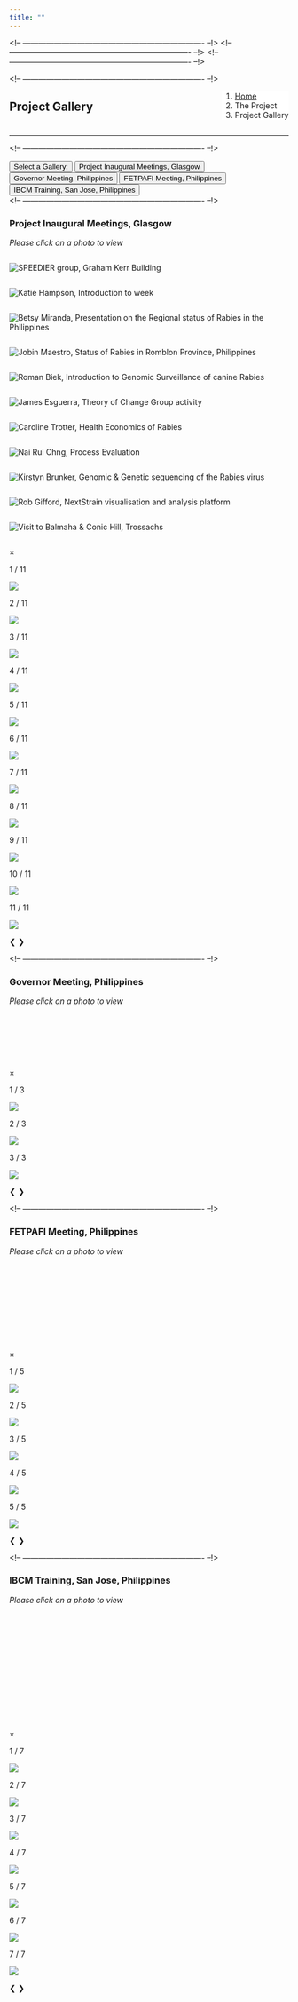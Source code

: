 ```yaml
---
title: ""
---
```


<!-- ---------------------------------------------------------------------- --!>
<!--Add javascript section for tabbed sections!-->
<script src="tabs.js"></script>
<body onload="document.getElementById('defaultOpen').click();">

<!-- ---------------------------------------------------------------------- --!>
<!--Add javascript section for lightbox!-->
<script src="lightbox.js"></script>

<!-- ---------------------------------------------------------------------- --!>
<!--Add a loading bar!-->
<script src="pace.js"></script>
<link href="pace_loadbar_loading.css" rel="stylesheet" />

<!-- ---------------------------------------------------------------------- --!>
<!--Create a block for title and breadcrumbs to appear on same line-->
<div style="width: 100%; display: inline-block;">
<div style="float: left;">
# Project Gallery
</div>
<div style="float: right;">
<ol class="breadcrumb" style="background-color:white;">
  <li class="breadcrumb-item"><a href="index.html">Home</a></li>
  <li class="breadcrumb-item">The Project</li>
  <li class="breadcrumb-item active">Project Gallery</li>
</ol>
</div>
</div>
<hr class="hr-orange">

<!-- ---------------------------------------------------------------------- --!>
<!--Begin page content!-->

<!--Setup tabs!-->
<div class="tab">
<button class="tabtitle" onclick="#">Select a Gallery:</button>
<button class="tablink" onclick="openPage('1', this, '#DE4815')" id="defaultOpen">Project Inaugural Meetings, Glasgow</button>
<button class="tablink" onclick="openPage('2', this, '#DE4815')">Governor Meeting, Philippines</button>
<button class="tablink" onclick="openPage('3', this, '#DE4815')">FETPAFI Meeting, Philippines</button>
<button class="tablink" onclick="openPage('4', this, '#DE4815')">IBCM Training, San Jose, Philippines</button>
</div>

<!-- ---------------------------------------------------------------------- --!>
<!-- Tab 1 content -->
<div id="1" class="tabcontent">
<h3>Project Inaugural Meetings, Glasgow</h3>
<em>Please click on a photo to view</em>

<!-- Images used to open the lightbox -->
<div class="row">
<div class="column">
<img src="img/gallery/glasgow_1.png" onclick="openModal1();currentSlide1(1)" class="demo1 hover-shadow" alt="SPEEDIER group, Graham Kerr Building">
</div>
<div class="column">
<img src="img/gallery/glasgow_2.png" onclick="openModal1();currentSlide1(2)" class="demo1 hover-shadow" alt="Katie Hampson, Introduction to week">
</div>
<div class="column">
<img src="img/gallery/glasgow_3.png" onclick="openModal1();currentSlide1(3)" class="demo1 hover-shadow" alt="Betsy Miranda, Presentation on the Regional status of Rabies in the Philippines">
</div>
<div class="column">
<img src="img/gallery/glasgow_4.png" onclick="openModal1();currentSlide1(4)" class="demo1 hover-shadow" alt="Jobin Maestro, Status of Rabies in Romblon Province, Philippines">
</div>
<div class="column">
<img src="img/gallery/glasgow_5.png" onclick="openModal1();currentSlide1(5)" class="demo1 hover-shadow" alt="Roman Biek, Introduction to Genomic Surveillance of canine Rabies">
</div>
<div class="column">
<img src="img/gallery/glasgow_6.png" onclick="openModal1();currentSlide1(6)" class="demo1 hover-shadow" alt="James Esguerra, Theory of Change Group activity">
</div>
<div class="column">
<img src="img/gallery/glasgow_7.png" onclick="openModal1();currentSlide1(7)" class="demo1 hover-shadow" alt="Caroline Trotter, Health Economics of Rabies">
</div>
<div class="column">
<img src="img/gallery/glasgow_8.png" onclick="openModal1();currentSlide1(8)" class="demo1 hover-shadow" alt="Nai Rui Chng, Process Evaluation">
</div>
<div class="column">
<img src="img/gallery/glasgow_9.png" onclick="openModal1();currentSlide1(9)" class="demo1 hover-shadow" alt="Kirstyn Brunker, Genomic & Genetic sequencing of the Rabies virus">
</div>
<div class="column">
<img src="img/gallery/glasgow_10.png" onclick="openModal1();currentSlide1(10)" class="demo1 hover-shadow" alt="Rob Gifford, NextStrain visualisation and analysis platform">
</div>
<div class="column">
<img src="img/gallery/glasgow_11.png" onclick="openModal1();currentSlide1(11)" class="demo1 hover-shadow" alt="Visit to Balmaha & Conic Hill, Trossachs">
</div>

</div> <!-- End Gallery -->

<!-- The Modal/Lightbox -->
<div id="myModal1" class="modal">
<div class="modal-content">
<span class="close_modal cursor" onclick="closeModal1()">&times;</span>

<!-- Images in Lightbox -->
<div class="mySlides1">
<div class="numbertext">1 / 11</div>
<img src="img/gallery/glasgow_1.png" class="modal-img-resp">
</div>
<div class="mySlides1">
<div class="numbertext">2 / 11</div>
<img src="img/gallery/glasgow_2.png" class="modal-img-resp">
</div>
<div class="mySlides1">
<div class="numbertext">3 / 11</div>
<img src="img/gallery/glasgow_3.png" class="modal-img-resp">
</div>
<div class="mySlides1">
<div class="numbertext">4 / 11</div>
<img src="img/gallery/glasgow_4.png" class="modal-img-resp">
</div>
<div class="mySlides1">
<div class="numbertext">5 / 11</div>
<img src="img/gallery/glasgow_5.png" class="modal-img-resp">
</div>
<div class="mySlides1">
<div class="numbertext">6 / 11</div>
<img src="img/gallery/glasgow_6.png" class="modal-img-resp">
</div>
<div class="mySlides1">
<div class="numbertext">7 / 11</div>
<img src="img/gallery/glasgow_7.png" class="modal-img-resp">
</div>
<div class="mySlides1">
<div class="numbertext">8 / 11</div>
<img src="img/gallery/glasgow_8.png" class="modal-img-resp">
</div>
<div class="mySlides1">
<div class="numbertext">9 / 11</div>
<img src="img/gallery/glasgow_9.png" class="modal-img-resp">
</div>
<div class="mySlides1">
<div class="numbertext">10 / 11</div>
<img src="img/gallery/glasgow_10.png" class="modal-img-resp">
</div>
<div class="mySlides1">
<div class="numbertext">11 / 11</div>
<img src="img/gallery/glasgow_11.png" class="modal-img-resp">
</div>

<!-- Next/previous controls -->
<a class="prev" onclick="plusSlides1(-1)">&#10094;</a>
<a class="next" onclick="plusSlides1(1)">&#10095;</a>

<!-- Caption text -->
<div class="caption-container">
<p id="caption1"></p>
</div> <!-- End Caption -->

</div> <!-- End Modal content -->
</div> <!-- End Lightbox -->
</div> <!-- End Tab 1 -->

<!-- ---------------------------------------------------------------------- --!>
<!-- Tab 2 content -->
<div id="2" class="tabcontent">
<h3>Governor Meeting, Philippines</h3>
<em>Please click on a photo to view</em>

<!-- Images used to open the lightbox -->
<div class="row">
<div class="column">
<img src="img/gallery/governor_1.png" onclick="openModal2();currentSlide2(1)" class="demo2 hover-shadow" alt="">
</div>
<div class="column">
<img src="img/gallery/governor_2.png" onclick="openModal2();currentSlide2(2)" class="demo2 hover-shadow" alt="">
</div>
<div class="column">
<img src="img/gallery/governor_3.png" onclick="openModal2();currentSlide2(3)" class="demo2 hover-shadow" alt="">
</div>

</div> <!-- End Gallery -->

<!-- The Modal/Lightbox -->
<div id="myModal2" class="modal">
<div class="modal-content">
<span class="close_modal cursor" onclick="closeModal2()">&times;</span>

<!-- Images in Lightbox -->
<div class="mySlides2">
<div class="numbertext">1 / 3</div>
<img src="img/gallery/governor_1.png" class="modal-img-resp">
</div>
<div class="mySlides2">
<div class="numbertext">2 / 3</div>
<img src="img/gallery/governor_2.png" class="modal-img-resp">
</div>
<div class="mySlides2">
<div class="numbertext">3 / 3</div>
<img src="img/gallery/governor_3.png" class="modal-img-resp">
</div>

<!-- Next/previous controls -->
<a class="prev" onclick="plusSlides2(-1)">&#10094;</a>
<a class="next" onclick="plusSlides2(1)">&#10095;</a>

<!-- Caption text -->
<div class="caption-container">
<p id="caption2"></p>
</div> <!-- End Caption -->

</div> <!-- End Modal content -->
</div> <!-- End Lightbox -->
</div> <!-- End Tab 2 -->

<!-- ---------------------------------------------------------------------- --!>
<!-- Tab 3 content -->
<div id="3" class="tabcontent">
<h3>FETPAFI Meeting, Philippines</h3>
<em>Please click on a photo to view</em>

<!-- Images used to open the lightbox -->
<div class="row">
<div class="column">
<img src="img/gallery/fetpafi_1.png" onclick="openModal3();currentSlide3(1)" class="demo3 hover-shadow" alt="">
</div>
<div class="column">
<img src="img/gallery/fetpafi_2.png" onclick="openModal3();currentSlide3(2)" class="demo3 hover-shadow" alt="">
</div>
<div class="column">
<img src="img/gallery/fetpafi_3.png" onclick="openModal3();currentSlide3(3)" class="demo3 hover-shadow" alt="">
</div>
<div class="column">
<img src="img/gallery/fetpafi_4.png" onclick="openModal3();currentSlide3(3)" class="demo3 hover-shadow" alt="">
</div>
<div class="column">
<img src="img/gallery/fetpafi_5.png" onclick="openModal3();currentSlide3(3)" class="demo3 hover-shadow" alt="">
</div>

</div> <!-- End Gallery -->

<!-- The Modal/Lightbox -->
<div id="myModal3" class="modal">
<div class="modal-content">
<span class="close_modal cursor" onclick="closeModal3()">&times;</span>

<!-- Images in Lightbox -->
<div class="mySlides3">
<div class="numbertext">1 / 5</div>
<img src="img/gallery/fetpafi_1.png" class="modal-img-resp">
</div>
<div class="mySlides3">
<div class="numbertext">2 / 5</div>
<img src="img/gallery/fetpafi_2.png" class="modal-img-resp">
</div>
<div class="mySlides3">
<div class="numbertext">3 / 5</div>
<img src="img/gallery/fetpafi_3.png" class="modal-img-resp">
</div>
<div class="mySlides3">
<div class="numbertext">4 / 5</div>
<img src="img/gallery/fetpafi_4.png" class="modal-img-resp">
</div>
<div class="mySlides3">
<div class="numbertext">5 / 5</div>
<img src="img/gallery/fetpafi_5.png" class="modal-img-resp">
</div>

<!-- Next/previous controls -->
<a class="prev" onclick="plusSlides3(-1)">&#10094;</a>
<a class="next" onclick="plusSlides3(1)">&#10095;</a>

<!-- Caption text -->
<div class="caption-container">
<p id="caption3"></p>
</div> <!-- End Caption -->

</div> <!-- End Modal content -->
</div> <!-- End Lightbox -->
</div> <!-- End Tab 3 -->

<!-- ---------------------------------------------------------------------- --!>
<!-- Tab 4 content -->
<div id="4" class="tabcontent">
<h3>IBCM Training, San Jose, Philippines</h3>
<em>Please click on a photo to view</em>

<!-- Images used to open the lightbox -->
<div class="row">
<div class="column">
<img src="img/gallery/ibcm_training_1.png" onclick="openModal4();currentSlide4(1)" class="demo4 hover-shadow" alt="">
</div>
<div class="column">
<img src="img/gallery/ibcm_training_8.png" onclick="openModal4();currentSlide4(2)" class="demo4 hover-shadow" alt="">
</div>
<div class="column">
<img src="img/gallery/ibcm_training_15.png" onclick="openModal4();currentSlide4(3)" class="demo4 hover-shadow" alt="">
</div>
<div class="column">
<img src="img/gallery/ibcm_training_16.png" onclick="openModal4();currentSlide4(4)" class="demo4 hover-shadow" alt="">
</div>
<div class="column">
<img src="img/gallery/ibcm_training_20.png" onclick="openModal4();currentSlide4(5)" class="demo4 hover-shadow" alt="">
</div>
<div class="column">
<img src="img/gallery/ibcm_training_42.png" onclick="openModal4();currentSlide4(6)" class="demo4 hover-shadow" alt="">
</div>
<div class="column">
<img src="img/gallery/ibcm_training_43.png" onclick="openModal4();currentSlide4(7)" class="demo4 hover-shadow" alt="">
</div>

</div> <!-- End Gallery -->

<!-- The Modal/Lightbox -->
<div id="myModal4" class="modal">
<div class="modal-content">
<span class="close_modal cursor" onclick="closeModal4()">&times;</span>

<!-- Images in Lightbox -->
<div class="mySlides4">
<div class="numbertext">1 / 7</div>
<img src="img/gallery/ibcm_training_1.png" class="modal-img-resp">
</div>
<div class="mySlides4">
<div class="numbertext">2 / 7</div>
<img src="img/gallery/ibcm_training_8.png" class="modal-img-resp">
</div>
<div class="mySlides4">
<div class="numbertext">3 / 7</div>
<img src="img/gallery/ibcm_training_15.png" class="modal-img-resp">
</div>
<div class="mySlides4">
<div class="numbertext">4 / 7</div>
<img src="img/gallery/ibcm_training_16.png" class="modal-img-resp">
</div>
<div class="mySlides4">
<div class="numbertext">5 / 7</div>
<img src="img/gallery/ibcm_training_20.png" class="modal-img-resp">
</div>
<div class="mySlides4">
<div class="numbertext">6 / 7</div>
<img src="img/gallery/ibcm_training_42.png" class="modal-img-resp">
</div>
<div class="mySlides4">
<div class="numbertext">7 / 7</div>
<img src="img/gallery/ibcm_training_43.png" class="modal-img-resp">
</div>

<!-- Next/previous controls -->
<a class="prev" onclick="plusSlides4(-1)">&#10094;</a>
<a class="next" onclick="plusSlides4(1)">&#10095;</a>

<!-- Caption text -->
<div class="caption-container">
<p id="caption4"></p>
</div> <!-- End Caption -->

</div> <!-- End Modal content -->
</div> <!-- End Lightbox -->
</div> <!-- End Tab 4 -->
